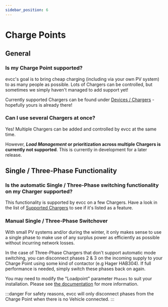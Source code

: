 ```yaml
---
sidebar_position: 6
---
```



# Charge Points

## General

### Is my Charge Point supported?

evcc's goal is to bring cheap charging (including via your own PV system) to as many people as possible. Lots of Chargers can be controlled, but sometimes we simply haven't managed to add support yet!

Currently supported Chargers can be found under [Devices / Chargers](/docs/devices/chargers) - hopefully yours is already there!

### Can I use several Chargers at once?

Yes! Multiple Chargers can be added and controlled by evcc at the same time.

However, **_Load Management_ or prioritization across multiple Chargers is currently not supported**. This is currently in development for a later release.

## Single / Three-Phase Functionality

### Is the automatic Single / Three-Phase switching functionality on my Charger supported?

This functionality is supported by evcc on a few Chargers. Have a look in the list of [Supported Chargers](/docs/devices/chargers) to see if it's listed as a feature.

<SponsorshipRequired />

### Manual Single / Three-Phase Switchover

With small PV systems and/or during the winter, it only makes sense to use a single phase to make use of any surplus power as efficiently as possible without incurring network losses.

In the case of Three-Phase Chargers that don't support automatic mode switching, you can disconnect phases 2 & 3 on the incoming supply to your Charge Point using some kind of contactor (e.g Hager HAB304). If full performance is needed, simply switch these phases back on again.

You may need to modify the "Loadpoint" parameter `Phases` to suit your installation. Please see [the documentation](docs/reference/configuration/loadpoints#phases) for more information.

:::danger
For safety reasons, evcc will only disconnect phases from the Charge Point when there is no Vehicle connected.
:::
